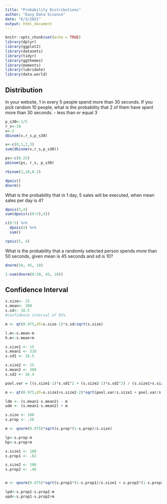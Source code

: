 ```yaml
---
title: "Probability Distributions"
author: "Easy Data Science"
date: "6/3/2021"
output: html_document
---
```


```r
knitr::opts_chunk$set(echo = TRUE)
library(dplyr)
library(ggplot2)
library(datasets)
library(tidyr)
library(ggthemes)
library(moments)
library(lubridate)
library(data.world)
```


## Distribution

 
In your website, 1 in every 5 people spend more than 30 seconds. If you pick random 10 people, what is the probability that 2 of them have spent more than 30 seconds.
- less than or equal 3


```r
p_s30<-1/5
r_s<-10
v<-2
dbinom(v,r_s,p_s30)

v<-c(0,1,2,3)
sum(dbinom(v,r_s,p_s30))

ps<-c(0.25)
pbinom(ps, r_s, p_s30)

rbinom(2,10,0.2)

dpois()
dnorm()
```


What is the probability that in 1 day, 5 sales will be executed, when mean sales per day is 4?

```r
dpois(5,4)
sum(dpois(c(0:5),4))

c(0:5) %>% 
  dpois(4) %>% 
  sum()

rpois(5, 4)
```

What is the probability that a randomly selected person spends more than 50 seconds, given mean is 45 seconds and sd is 10?


```r
dnorm(50, 45, 10)

1-sum(dnorm(0:50, 45, 10))

```

## Confidence Interval

```r
s.size<- 25
s.mean<- 300
s.sd<- 18.5
#confidence interval of 95%

m <- qt(0.975,df=s.size-1)*s.sd/sqrt(s.size)

l.m<-s.mean-m
h.m<-s.mean+m

```



```r
s.size1 <- 15
s.mean1 <- 310 
s.sd1 <- 18.5

s.size2 <- 15
s.mean2 <- 300
s.sd2 <- 16.4

pool.var = ((s.size1-1)*s.sd1^2 + (s.size2-1)*s.sd2^2) / (s.size1+s.size2-2)

m <- qt(0.975,df=s.size1+s.size2-2)*sqrt(pool.var/s.size1 + pool.var/s.size1)

ldm <- (s.mean1-s.mean2) - m
udm <- (s.mean1-s.mean2) + m


```



```r
s.size <- 100
s.prop <- .56

m <- qnorm(0.975)*sqrt(s.prop*(1-s.prop)/s.size)

lp<-s.prop-m
hp<-s.prop+m

```


```r
s.size1 <- 100
s.prop1 <- .62

s.size2 <- 100
s.prop2 <- .46


m <- qnorm(0.975)*sqrt(s.prop1*(1-s.prop1)/s.size1 + s.prop2*(1-s.prop2)/s.size2)

lpd<-s.prop1-s.prop2-m
upd<-s.prop1-s.prop2+m

```
